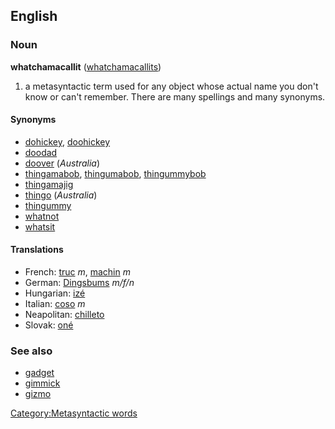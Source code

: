 ==English==
===Noun===
'''whatchamacallit''' ([[whatchamacallits]])

# a metasyntactic term used for any object whose actual name you don't know or can't remember. There are many spellings and many synonyms.

====Synonyms====
*[[dohickey]], [[doohickey]]
*[[doodad]]
*[[doover]] (''Australia'')
*[[thingamabob]], [[thingumabob]], [[thingummybob]]
*[[thingamajig]]
*[[thingo]] (''Australia'')
*[[thingummy]]
*[[whatnot]]
*[[whatsit]]

====Translations====
*French: [[truc]] ''m'', [[machin]] ''m''
*German: [[Dingsbums]] ''m/f/n''
*Hungarian: [[izé]]
*Italian: [[coso]] ''m''
*Neapolitan: [[chilleto]]
*Slovak: [[oné]]

===See also===
*[[gadget]]
*[[gimmick]]
*[[gizmo]]

[[Category:Metasyntactic words]]